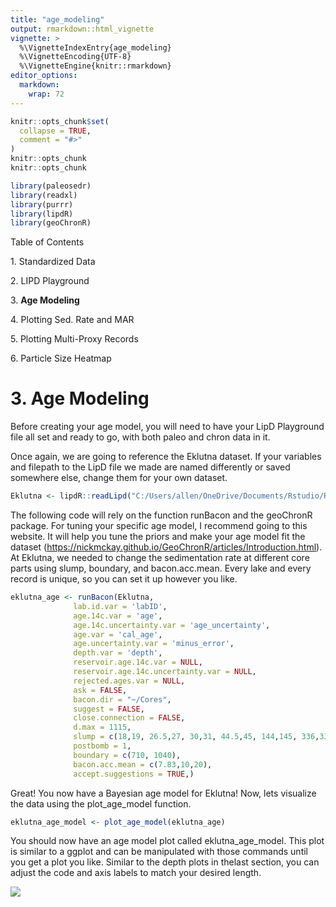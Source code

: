 ```yaml
---
title: "age_modeling"
output: rmarkdown::html_vignette
vignette: >
  %\VignetteIndexEntry{age_modeling}
  %\VignetteEncoding{UTF-8}
  %\VignetteEngine{knitr::rmarkdown}
editor_options: 
  markdown: 
    wrap: 72
---
```


```r
knitr::opts_chunk$set(
  collapse = TRUE,
  comment = "#>"
)
knitr::opts_chunk
knitr::opts_chunk
```

```r
library(paleosedr)
library(readxl)
library(purrr)
library(lipdR)
library(geoChronR)
```

Table of Contents

1\. Standardized Data

2\. LIPD Playground

3\. **Age Modeling**

4\. Plotting Sed. Rate and MAR

5\. Plotting Multi-Proxy Records

6\. Particle Size Heatmap

# 3. Age Modeling

Before creating your age model, you will need to have your LipD
Playground file all set and ready to go, with both paleo and chron data
in it.

Once again, we are going to reference the Eklutna dataset. If your
variables and filepath to the LipD file we made are named differently or
saved somewhere else, change them for your own dataset.

```r
Eklutna <- lipdR::readLipd("C:/Users/allen/OneDrive/Documents/Rstudio/Rstudio/paleosedr/extdata/eklutna.allen.2024.lpd")
```

The following code will rely on the function runBacon and the geoChronR
package. For tuning your specific age model, I recommend going to this
website. It will help you tune the priors and make your age model fit
the dataset
(<https://nickmckay.github.io/GeoChronR/articles/Introduction.html>). At
Eklutna, we needed to change the sedimentation rate at different core
parts using slump, boundary, and bacon.acc.mean. Every lake and every
record is unique, so you can set it up however you like.

```r
eklutna_age <- runBacon(Eklutna,
              lab.id.var = 'labID',
              age.14c.var = 'age', 
              age.14c.uncertainty.var = 'age_uncertainty',
              age.var = 'cal_age', 
              age.uncertainty.var = 'minus_error', 
              depth.var = 'depth', 
              reservoir.age.14c.var = NULL, 
              reservoir.age.14c.uncertainty.var = NULL, 
              rejected.ages.var = NULL,
              ask = FALSE,
              bacon.dir = "~/Cores",
              suggest = FALSE,
              close.connection = FALSE,
              d.max = 1115,
              slump = c(18,19, 26.5,27, 30,31, 44.5,45, 144,145, 336,337, 438,439, 747,748),
              postbomb = 1,
              boundary = c(710, 1040),
              bacon.acc.mean = c(7.83,10,20),
              accept.suggestions = TRUE,)
```

Great! You now have a Bayesian age model for Eklutna! Now, lets
visualize the data using the plot_age_model function.

```r
eklutna_age_model <- plot_age_model(eklutna_age)
```

You should now have an age model plot called eklutna_age_model. This
plot is similar to a ggplot and can be manipulated with those commands
until you get a plot you like. Similar to the depth plots in thelast
section, you can adjust the code and axis labels to match your desired
length.

![](images/age_model.png)
